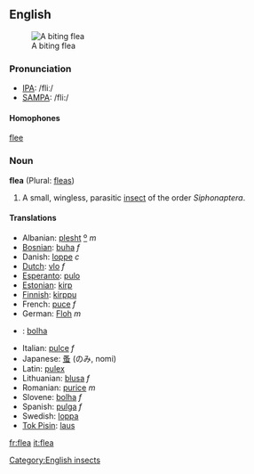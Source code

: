 ==English==
[[Image:flea.jpg|thumb|right|A biting flea]]
=== Pronunciation ===
*[[w:IPA|IPA]]: /fliː/
*[[w:SAMPA|SAMPA]]: /fli:/

==== Homophones ====
[[flee]]

=== Noun ===
'''flea''' (Plural: [[fleas]])

# A small, wingless, parasitic [[insect]] of the order ''Siphonaptera''.

==== Translations ====
*Albanian: [[plesht]] [[:sq:plesht|º]] ''m''
*[[Bosnian]]: [[buha]] ''f''
*Danish: [[loppe]] ''c''
*[[Dutch]]: [[vlo]] ''f''
*[[Esperanto]]: [[pulo]]
*[[Estonian]]: [[kirp]]
*[[Finnish]]: [[kirppu]]
*French: [[puce]] ''f''
*German: [[Floh]] ''m''
*{{hu}}: [[bolha]]
*Italian: [[pulce]] ''f''
*Japanese: [[蚤]] (のみ, nomi)
*Latin: [[pulex]]
*Lithuanian: [[blusa]] ''f''
*Romanian: [[purice]] ''m''
*Slovene: [[bolha]] ''f''
*Spanish: [[pulga]] ''f''
*Swedish: [[loppa]]
*[[Tok Pisin]]: [[laus]]

[[Category:English insects]]
{{Cattag2|Biology|Insects}}

[[fr:flea]]
[[it:flea]]